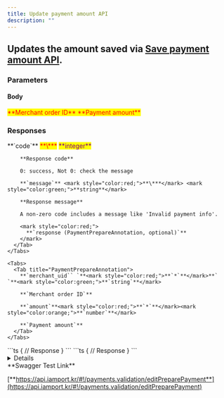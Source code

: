 ```yaml
---
title: Update payment amount API
description: ""
---
```



## Updates the amount saved via [**Save payment amount API**](save-payment-amount-api).

<Swagger method="put" path="/payments/prepare" baseUrl="https://api.iamport.kr" summary="Updates the pre-saved amount.">
  <SwaggerDescription />

  ### Parameters

  #### Body

  <SwaggerParameter name="merchant_uid" type="String" required="true">
    <mark style="color:red;">
      **Merchant order ID**
    </mark>
  </SwaggerParameter>

  <SwaggerParameter name="amount" type="double" required="true">
    <mark style="color:red;">
      **Payment amount**
    </mark>
  </SwaggerParameter>

  ### Responses

  <SwaggerResponse status="200: OK" description="Success">
    <Tabs>
      <Tab title="PaymentPrepareResponse">
        **`code`** <mark style="color:red;">**\***</mark> <mark style="color:purple;">**integer**</mark>

        **Response code**

        0: success, Not 0: check the message

        **`message`** <mark style="color:red;">**\***</mark> <mark style="color:green;">**string**</mark>

        **Response message**

        A non-zero code includes a message like 'Invalid payment info'.

        <mark style="color:red;">
          **`response (PaymentPrepareAnnotation, optional)`**
        </mark>
      </Tab>
    </Tabs>

    <Tabs>
      <Tab title="PaymentPrepareAnnotation">
        **`merchant_uid`` `**<mark style="color:red;">**`*`**</mark>**` `**<mark style="color:green;">**`string`**</mark>

        **`Merchant order ID`**

        **`amount`**<mark style="color:red;">**`*`**</mark><mark style="color:orange;">**`number`**</mark>

        **`Payment amount`**
      </Tab>
    </Tabs>
  </SwaggerResponse>

  <SwaggerResponse status="401: Unauthorized" description="Missing or invalid access token">
    ```ts
    {
      // Response
    }
    ```
  </SwaggerResponse>

  <SwaggerResponse status="404: Not Found" description="Invalid merchant_uid">
    ```ts
    {
      // Response
    }
    ```
  </SwaggerResponse>
</Swagger>

<Details>
  <p slot="summary">Response Model Schema</p>

  ```json
  {
    "code": 0,
    "message": "string",
    "response": {
      "merchant_uid": "string",
      "amount": 0
    }
  }
  ```
</Details>

<Hint style="success">
  **Swagger Test Link**

  [**https://api.iamport.kr/#!/payments.validation/editPreparePayment**](https://api.iamport.kr/#!/payments.validation/editPreparePayment)
</Hint>
